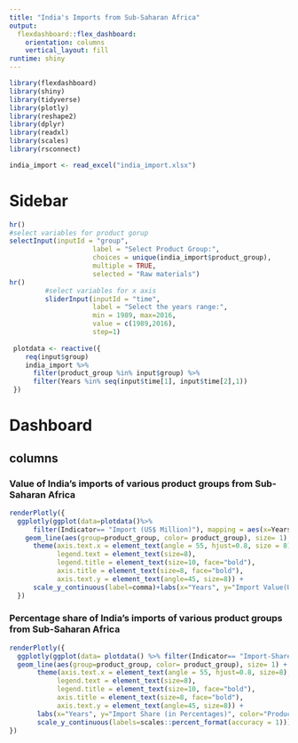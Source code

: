 ```yaml
---
title: "India's Imports from Sub-Saharan Africa"
output: 
  flexdashboard::flex_dashboard:
    orientation: columns
    vertical_layout: fill
runtime: shiny
---
```


```r
library(flexdashboard)
library(shiny)
library(tidyverse)
library(plotly)
library(reshape2)
library(dplyr)
library(readxl)
library(scales)
library(rsconnect)
```

```r
india_import <- read_excel("india_import.xlsx")
```


Sidebar {.sidebar}
=======================================================================


```r

hr()
#select variables for product gorup
selectInput(inputId = "group",
                     label = "Select Product Group:",
                     choices = unique(india_import$product_group),
                     multiple = TRUE,
                     selected = "Raw materials")
hr()
         #select variables for x axis
         sliderInput(inputId = "time",
                     label = "Select the years range:",
                     min = 1989, max=2016,
                     value = c(1989,2016),
                     step=1)
         
 plotdata <- reactive({
    req(input$group)
    india_import %>% 
      filter(product_group %in% input$group) %>% 
      filter(Years %in% seq(input$time[1], input$time[2],1))
 })
```


Dashboard
=======================================================================


columns {data-width=250}
-----------------------------------------------------------------------

### Value of India's imports of various product groups from Sub-Saharan Africa 

```r
renderPlotly({
  ggplotly(ggplot(data=plotdata()%>% 
      filter(Indicator== "Import (US$ Million)"), mapping = aes(x=Years, y=Imports))+
    geom_line(aes(group=product_group, color= product_group), size= 1) + 
      theme(axis.text.x = element_text(angle = 55, hjust=0.8, size = 8), 
            legend.text = element_text(size=8),
            legend.title = element_text(size=10, face="bold"),
            axis.title = element_text(size=8, face="bold"),
            axis.text.y = element_text(angle=45, size=8)) +
      scale_y_continuous(label=comma)+labs(x="Years", y="Import Value(US$, MIllion)", color="Product Group")) 
  })
```

### Percentage share of India's imports of various product groups from Sub-Saharan Africa 

```r
renderPlotly({
  ggplotly(ggplot(data= plotdata() %>% filter(Indicator== "Import-Share"), mapping = aes(x=Years, y=Imports)) +
  geom_line(aes(group=product_group, color= product_group), size= 1) + 
       theme(axis.text.x = element_text(angle = 55, hjust=0.8, size=8), 
            legend.text = element_text(size=8),
            legend.title = element_text(size=10, face="bold"),
            axis.title = element_text(size=8, face="bold"),
            axis.text.y = element_text(angle=45, size=8)) +
       labs(x="Years", y="Import Share (in Percentages)", color="Product Group") + 
       scale_y_continuous(labels=scales::percent_format(accuracy = 1)))
})

```

